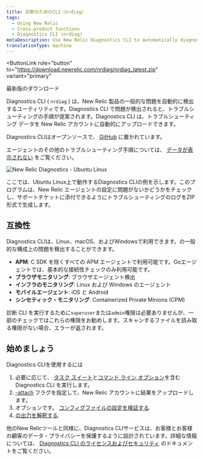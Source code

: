 ```yaml
---
title: 診断のためのCLI（nrdiag）
tags:
  - Using New Relic
  - Cross-product functions
  - Diagnostics CLI (nrdiag)
metaDescription: Use New Relic Diagnostics CLI to automatically diagnose common problems with New Relic agents and send the results to Support.
translationType: machine
---
```



<ButtonLink
  role="button"
  to="https://download.newrelic.com/nrdiag/nrdiag_latest.zip"
  variant="primary"
>
  最新版のダウンロード
</ButtonLink>

Diagnostics CLI ( `nrdiag` ) は、New Relic 製品の一般的な問題を自動的に検出するユーティリティです。Diagnostics CLI で問題が検出されると、トラブルシューティングの手順が提案されます。Diagnostics CLI は、トラブルシューティング データを New Relic アカウントに自動的にアップロードできます。

Diagnostics CLIはオープンソースで、 [GitHub](https://github.com/newrelic/newrelic-diagnostics-cli) に置かれています。

エージェントのその他のトラブルシューティング手順については、 [データが表示されない](/docs/agents/manage-apm-agents/troubleshooting/not-seeing-data) をご覧ください。

<img
  title="New Relic Diagnostics - Ubuntu Linux"
  alt="New Relic Diagnostics - Ubuntu Linux"
  src={img0NewRelicDiagnosticsUbuntuLinux}
/>

<figcaption>
  ここでは、Ubuntu Linux上で動作するDiagnostics CLIの例を示します。このプログラムは、New Relic エージェントの設定に問題がないかどうかをチェックし、サポートチケットに添付できるようにトラブルシューティングのログをZIP形式で生成します。
</figcaption>

## 互換性

Diagnostics CLIは、Linux、macOS、およびWindowsで利用できます。の一般的な構成上の問題を検出することができます。

* **APM**: C SDK を除くすべての APM エージェントで利用可能です。Goエージェントでは、基本的な接続性チェックのみ利用可能です。
* **ブラウザモニタリング**: ブラウザエージェント検出
* **インフラのモニタリング**: Linux および Windows のエージェント
* **モバイルエージェント**: iOS と Android
* **シンセティック・モニタリング**: Containerized Private Minions (CPM)

診断 CLI を実行するために`superuser`または`admin`権限は必要ありませんが、一部のチェックではこれらの権限をお勧めします。スキャンするファイルを読み取る権限がない場合、エラーが返されます。

## 始めましょう

Diagnostics CLIを使用するには

1. 必要に応じて、 [タスク スイート](/docs/new-relic-solutions/solve-common-issues/diagnostics-cli-nrdiag/run-diagnostics-cli-nrdiag)と[コマンド ライン オプション](/docs/using-new-relic/cross-product-functions/diagnostics-cli-nrdiag/pass-command-line-options-nrdiag)を含む Diagnostics CLI を実行します。
2. [-attach](/docs/using-new-relic/cross-product-functions/diagnostics-cli-nrdiag/pass-command-line-options-nrdiag) フラグを指定して、New Relic アカウントに結果をアップロードします。
3. オプションです。 [コンフィグファイルの設定を検証する](/docs/using-new-relic/cross-product-functions/diagnostics-cli-nrdiag/validate-config-file-settings-nrdiag).
4. [の出力を解釈する](/docs/using-new-relic/cross-product-functions/diagnostics-cli-nrdiag/interpret-nrdiag-output).

他のNew Relicツールと同様に、Diagnostics CLIサービスは、お客様とお客様の顧客のデータ・プライバシーを保護するように設計されています。詳細な情報については、 [Diagnostics CLI のライセンスおよびセキュリティ](/docs/using-new-relic/cross-product-functions/diagnostics-cli-nrdiag/diagnostics-cli-licensing-security) のドキュメントをご覧ください。